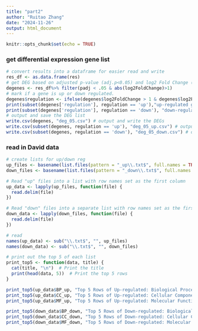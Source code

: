 ```yaml
---
title: "part2"
author: "Ruitao Zhang"
date: "2024-11-26"
output: html_document
---
```


```r
knitr::opts_chunk$set(echo = TRUE)
```

### get differential expression gene list
```r
# convert results into a dataframe for easier read and write
res_df <- as.data.frame(res)
# get DEG based on adjusted p-value (adj.p<0.05) and log2 Fold Change (|logFC|>1)
degenes <- res_df%>% filter(padj < .05 & abs(log2FoldChange)>1)
# mark if a gene is up or down regulated.
degenes$regulation <- ifelse(degenes$log2FoldChange > 1 & degenes$log2FoldChange > 1, 'up', 'down')
print(subset(degenes['regulation'], regulation == 'up'),"up-regulated genes") # print up-regulated genes
print(subset(degenes['regulation'], regulation == 'down'), "down-regulated genes") # print down-regulated genes
# output and save the DEG list
write.csv(degenes, "deg_05.csv") # output and write the DEGs
write.csv(subset(degenes, regulation == 'up'), "deg_05_up.csv") # output and write up-regulated the DEGs
write.csv(subset(degenes, regulation == 'down'), "deg_05_down.csv") # output and write down-regulated the DEGs
```



### read in David data
```r
# create lists for up/down reg
up_files <- basename(list.files(pattern = "_up\\.txt$", full.names = TRUE))
down_files <- basename(list.files(pattern = "_down\\.txt$", full.names = TRUE))

# Read "up" files into a list with row names set as the first column
up_data <- lapply(up_files, function(file) {
  read.delim(file)
})

# Read "down" files into a separate list with row names set as the first column
down_data <- lapply(down_files, function(file) {
  read.delim(file)
})

# read
names(up_data) <- sub("\\.txt$", "", up_files)
names(down_data) <- sub("\\.txt$", "", down_files)

# print out the top 5 of each list
print_top5 <- function(data, title) {
  cat(title, "\n")  # Print the title
  print(head(data, 5))  # Print the top 5 rows
}

print_top5(up_data$BP_up, "Top 5 Rows of Up-regulated: Biological Process")
print_top5(up_data$CC_up, "Top 5 Rows of Up-regulated: Cellular Component")
print_top5(up_data$MF_up, "Top 5 Rows of Up-regulated: Molecular Function")

print_top5(down_data$BP_down, "Top 5 Rows of Down-regulated: Biological Process")
print_top5(down_data$CC_down, "Top 5 Rows of Down-regulated: Cellular Component")
print_top5(down_data$MF_down, "Top 5 Rows of Down-regulated: Molecular Function")
```
